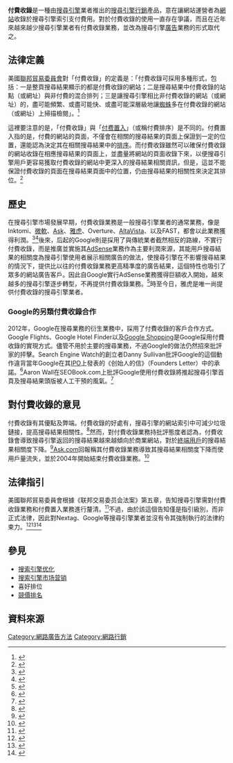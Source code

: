 '''付費收錄'''是一種由[[搜索引擎|搜尋引擎]]業者推出的[[搜尋引擎行銷|搜尋引擎行銷]]產品，意在讓網站運營者為[[網站|網站]]收錄於搜尋引擎索引支付費用。對於付費收錄的使用一直存在爭議，而且在近年來越來越少搜尋引擎業者有付費收錄業務，並改為搜尋引擎[[廣告|廣告]]業務的形式取代之。

== 法律定義 ==
美國[[聯邦貿易委員會|聯邦貿易委員會]]對「付費收錄」的定義是：「付費收錄可採用多種形式，包括：一是整頁搜尋結果顯示的都是付費收錄的網站；二是搜尋結果中付費收錄的站點（或網址）與非付費的混合排列；三是讓搜尋引擎相比非付費收錄的網站（或網址）的，盡可能頻繁、或盡可能快、或盡可能深層級地讓[[網路蜘蛛|蜘蛛]]多在付費收錄的網站（或網址）上掃描檢閱」。<ref>{{Cite web|url=http://www.ftc.gov/os/closings/staff/commercialalertletter.shtm|title=UNITED STATES OF AMERICA FEDERAL TRADE COMMISSION WASHINGTON, D.C. 20580|accessdate=5 July 2013|publisher=FTC|deadurl=yes|archiveurl=https://web.archive.org/web/20130723064344/http://www.ftc.gov/os/closings/staff/commercialalertletter.shtm|archivedate=2013年7月23日}}</ref>

這裡要注意的是，「付費收錄」與「[[付费置入|付费置入]]」（或稱付費排序）是不同的。付費置入指的是，付費的網站的頁面，不僅會在相關的搜尋結果的頁面上保證到一定的位置，還能認為決定其在相關搜尋結果中的[[排序|排序]]。而付費收錄雖然可以確保付費收錄的網站收錄在相應搜尋結果的頁面上，並盡量將網站的頁面收錄下來，以便搜尋引擎用戶更容易獲取付費收錄的網站中更深入的搜尋結果相關資訊，但是，這並不能保證付費收錄的頁面在搜尋結果頁面中的位置，仍由搜尋結果的相關性來決定其排位。<ref name="evo">{{Cite web|url=http://searchenginewatch.com/article/2067575/The-Evolution-Of-Paid-Inclusion|title=The Evolution of Paid Inclusion|accessdate=6 July 2013|last=Sullivan|first=Danny|publisher=searchenginewatch|deadurl=yes|archiveurl=https://web.archive.org/web/20130704223728/http://searchenginewatch.com/article/2067575/The-Evolution-Of-Paid-Inclusion|archivedate=2013年7月4日}}</ref>

== 歷史 ==
在搜尋引擎市場發展早期，付費收錄業務是一般搜尋引擎業者的通常業務，像是Inktomi、[[微軟|微軟]]、[[Ask.com|Ask]]、[[雅虎|雅虎]]、Overture、[[AltaVista|AltaVista]]、以及FAST，都會以此業務獲得利潤。<ref name="evo">{{Cite web|url=http://searchenginewatch.com/article/2067575/The-Evolution-Of-Paid-Inclusion|title=The Evolution of Paid Inclusion|accessdate=6 July 2013|last=Sullivan|first=Danny|publisher=searchenginewatch|deadurl=yes|archiveurl=https://web.archive.org/web/20130704223728/http://searchenginewatch.com/article/2067575/The-Evolution-Of-Paid-Inclusion|archivedate=2013年7月4日}}</ref><ref name="dino">{{Cite web|url=http://searchenginewatch.com/article/2048263/The-Paid-Inclusion-Dinosaur|title=The Paid Inclusion Dinosaur|accessdate=6 July 2013|last=Sullivan|first=Danny|archive-date=2013-05-22|archive-url=https://web.archive.org/web/20130522162518/http://searchenginewatch.com/article/2048263/The-Paid-Inclusion-Dinosaur|dead-url=no}}</ref>後來，后起的Google則是採用了與傳統業者截然相反的路線，不實行付費收錄，而是推廣並實施其[[Google_AdSense|AdSense]]業務作為主要利潤來源，其能用戶搜尋結果的相關度為搜尋引擎使用者展示相關廣告的做法，使搜尋引擎在不影響搜尋結果的情況下，提供比以往的付費收錄業務更高精準度的廣告結果，這個特性也吸引了眾多的網站廣告客戶。因此自Google實行AdSense業務獲得巨額收入開始，越來越多的搜尋引擎逐步轉型，不再提供付費收錄業務。<ref>{{Cite web|url=http://www.wired.com/techbiz/media/news/2004/07/64092|title=Paid Inclusion Losing Charm?|accessdate=6 July 2013|last=Ulbrich|first=Chris|publisher=[[Wired_(magazine)|Wired]]|archive-date=2008-03-27|archive-url=https://web.archive.org/web/20080327030829/http://www.wired.com/techbiz/media/news/2004/07/64092|dead-url=no}}</ref>時至今日，雅虎是唯一尚提供付費收錄的搜尋引擎業者。

=== Google的另類付費收錄合作 ===
2012年，Google在搜尋業務的衍生業務中，採用了付費收錄的客戶合作方式。Google Flights、Google Hotel Finder以及[[Google_Shopping|Google Shopping]]是Google採用付費收錄的實現方式。儘管不用於主要的搜尋業務，不過Google的做法仍然招來批評家的抨擊。Search Engine Watch的創立者Danny Sullivan批評Google的這個動作違背當年Google在其[[IPO|IPO]]上發表的《创始人的信》（Founders Letter）中的承諾。<ref>{{Cite web|url=http://marketingland.com/once-deemed-evil-google-now-embraces-paid-inclusion-13138|title=Once Deemed Evil, Google Now Embraces "Paid Inclusion"|accessdate=6 July 2013|last=Sullivan|first=Danny|publisher=marketingland.com|archive-date=2020-11-27|archive-url=https://web.archive.org/web/20201127131732/https://marketingland.com/once-deemed-evil-google-now-embraces-paid-inclusion-13138|dead-url=no}}</ref>Aaron Wall在SEOBook.com上批評Google使用付費收錄將推起搜尋引擎首頁及搜尋結果頭版被人工干預的風氣。<ref>{{Cite web|url=http://www.seobook.com/paid-inclusion|title=Google Paid Inclusion Programs: Buy a Top Ranking Today|accessdate=6 July 2013|last=Wall|first=Aaron|archive-date=2020-11-11|archive-url=https://web.archive.org/web/20201111195606/http://www.seobook.com/paid-inclusion|dead-url=no}}</ref>

== 對付費收錄的意見 ==
付費收錄有其優點及弊端。付費收錄的好處有，搜尋引擎的網站索引中可減少垃圾鏈接，提高搜尋結果相關性。<ref>{{Cite web|url=http://www.clickz.com/clickz/column/2186337/prepare-googles-paid-inclusion-hybrid|title=4 Ways to Prepare for Google's Paid Inclusion Hybrid|accessdate=6 July 2013|last=Lee|first=Kevin|archive-date=2016-04-13|archive-url=https://web.archive.org/web/20160413093250/https://www.clickz.com/clickz/column/2186337/prepare-googles-paid-inclusion-hybrid|dead-url=no}}</ref>然而，對付費收錄業務持批評態度者認為，付費收錄會導致搜尋引擎返回的搜尋結果越來越傾向於商業網站，對於[[终端用户|終端用戶]]的搜尋結果相關度下降。<ref name="dino">{{Cite web|url=http://searchenginewatch.com/article/2048263/The-Paid-Inclusion-Dinosaur|title=The Paid Inclusion Dinosaur|accessdate=6 July 2013|last=Sullivan|first=Danny}}</ref>[[Ask.com|Ask.com]]回報稱其付費收錄業務導致其搜尋結果相關度下降而使用戶量流失，並於2004年開始結束付費收錄業務。<ref>{{Cite web|url=http://www.clickz.com/clickz/news/1713365/msn-updates-search-drops-paid-inclusion|title=MSN Updates Search, Drops Paid Inclusion|accessdate=6 July 2013|last=Mara|first=janis|archive-date=2016-04-09|archive-url=https://web.archive.org/web/20160409142632/https://www.clickz.com/clickz/news/1713365/msn-updates-search-drops-paid-inclusion|dead-url=no}}</ref>

== 法律指引 ==
美國聯邦貿易委員會根據《联邦交易委员会法案》第五章，告知搜尋引擎需對付費收錄業務和付費置入業務進行釐清。<ref>{{Cite web |url=http://www.law.cornell.edu/uscode/text/15/45 |title=15 U.S.C. § 45(a)(1) |accessdate=2016-07-09 |archive-date=2020-11-25 |archive-url=https://web.archive.org/web/20201125124827/https://www.law.cornell.edu/uscode/text/15/45 |dead-url=no }}</ref>不過，由於該這個告知僅是指引級別，而非正式法律，因此對Nextag、Google等搜尋引擎業者並沒有令其強制執行的法律約束力。<ref>{{Cite web|url=http://searchengineland.com/given-nextags-lack-of-transparency-its-wsj-opinion-piece-asking-for-google-transparency-isnt-wise-124045|title=Given Nextag’s Lack Of Transparency, Its WSJ Opinion Piece Asking For Google Transparency Isn’t Wise|accessdate=6 July 2013|last=Sullivan|first=Danny|publisher=searchengineland|archive-date=2020-08-07|archive-url=https://web.archive.org/web/20200807102355/https://searchengineland.com/given-nextags-lack-of-transparency-its-wsj-opinion-piece-asking-for-google-transparency-isnt-wise-124045|dead-url=no}}</ref><ref>{{Cite web|url=http://searchengineland.com/dear-congress-its-not-ok-not-to-know-how-search-engines-work-either-105265|title=Dear Congress: It’s Not OK Not To Know How Search Engines Work, Either|accessdate=6 July 2013|last=Sullivan|first=Danny|publisher=searchengineland|archive-date=2020-11-11|archive-url=https://web.archive.org/web/20201111165220/https://searchengineland.com/dear-congress-its-not-ok-not-to-know-how-search-engines-work-either-105265|dead-url=no}}</ref><ref>{{Cite web|url=http://searchengineland.com/google-ignores-ftc-definition-of-paid-inclusion-128192|title=On Google Earnings Call, Google Ignores FTC Definition Of "Paid Inclusion"|accessdate=6 July 2013|last=Sullivan|first=Danny|publisher=searchengineland|archive-date=2020-09-24|archive-url=https://web.archive.org/web/20200924061534/https://searchengineland.com/google-ignores-ftc-definition-of-paid-inclusion-128192|dead-url=no}}</ref>

== 參見 ==
* [[搜尋引擎最佳化|搜索引擎优化]]
* [[搜尋引擎行銷|搜索引擎市场营销]]
* 喜好排位
* [[競價排名|競價排名]]

== 資料來源 ==
{{reflist|2}}

{{搜尋引擎最佳化}}

[[Category:網路廣告方法|Category:網路廣告方法]]
[[Category:網路行銷|Category:網路行銷]]